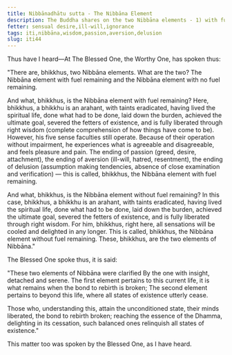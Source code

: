 ```yaml
---
title: Nibbānadhātu sutta - The Nibbāna Element
description: The Buddha shares on the two Nibbāna elements - 1) with fuel remaining and 2) without fuel remaining.
fetter: sensual desire,ill-will,ignorance
tags: iti,nibbāna,wisdom,passion,aversion,delusion
slug: iti44
---
```


Thus have I heard—At The Blessed One, the Worthy One, has spoken thus:

"There are, bhikkhus, two Nibbāna elements. What are the two? The Nibbāna element with fuel remaining and the Nibbāna element with no fuel remaining.

And what, bhikkhus, is the Nibbāna element with fuel remaining? Here, bhikkhus, a bhikkhu is an arahant, with taints eradicated, having lived the spiritual life, done what had to be done, laid down the burden, achieved the ultimate goal, severed the fetters of existence, and is fully liberated through right wisdom (complete comprehension of how things have come to be). However, his five sense faculties still operate. Because of their operation without impairment, he experiences what is agreeable and disagreeable, and feels pleasure and pain. The ending of passion (greed, desire, attachment), the ending of aversion (ill-will, hatred, resentment), the ending of delusion (assumption making tendencies, absence of close examination and verification) — this is called, bhikkhus, the Nibbāna element with fuel remaining.

And what, bhikkhus, is the Nibbāna element without fuel remaining? In this case, bhikkhus, a bhikkhu is an arahant, with taints eradicated, having lived the spiritual life, done what had to be done, laid down the burden, achieved the ultimate goal, severed the fetters of existence, and is fully liberated through right wisdom. For him, bhikkhus, right here, all sensations will be cooled and delighted in any longer. This is called, bhikkhus, the Nibbāna element without fuel remaining. These, bhikkhus, are the two elements of Nibbāna."

The Blessed One spoke thus, it is said:

"These two elements of Nibbāna were clarified
By the one with insight, detached and serene.
The first element pertains to this current life,
it is what remains when the bond to rebirth is broken;
The second element pertains to beyond this life,
where all states of existence utterly cease.

Those who, understanding this, attain the unconditioned state,
their minds liberated, the bond to rebirth broken;
reaching the essence of the Dhamma, delighting in its cessation,
such balanced ones relinquish all states of existence."

This matter too was spoken by the Blessed One, as I have heard.